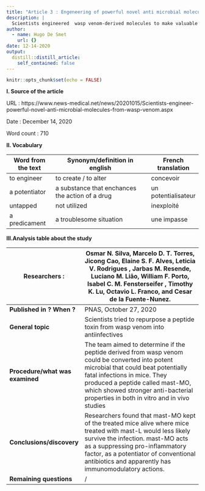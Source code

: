 ```yaml
---
title: "Article 3 : Engeneering of powerful novel anti microbial molecules from wasp venom"
description: |
  Scientists engineered  wasp venom-derived molecules to make valuable antibiotics
author:
  - name: Hugo De Smet
    url: {}
date: 12-14-2020
output:
  distill::distill_article:
    self_contained: false
---
```


```r
knitr::opts_chunk$set(echo = FALSE)
```
**I. Source of the article**

URL : https://www.news-medical.net/news/20201015/Scientists-engineer-powerful-novel-anti-microbial-molecules-from-wasp-venom.aspx

Date : December 14, 2020

Word count : 710

**II. Vocabulary**

| **Word from the text** | **Synonym/definition in english**               | **French translation** |
|------------------------|-------------------------------------------------|------------------------|
| to engineer            | to create / to alter                            | concevoir              |
| a potentiator          | a substance that enchances the action of a drug | un potentialisateur    |
| untapped               | not utilized                                    | inexploité             |
| a predicament          | a troublesome situation                         | une impasse            |

**III.Analysis table about the study**

| **Researchers** :               | Osmar N. Silva, Marcelo D. T. Torres, Jicong Cao, Elaine S. F. Alves, Leticia V. Rodrigues , Jarbas M. Resende, Luciano M. Lião, William F. Porto, Isabel C. M. Fensterseifer , Timothy K. Lu,  Octavio L. Franco, and  Cesar de la Fuente-Nunez.                                              |
|---------------------------------|------------------------------------------------------------------------------------------------------------------------------------------------------------------------------------------------------------------------------------------------------------------------------------------------|
| **Published in ? When ?**       | PNAS, October 27, 2020                                                                                                                                                                                                                                                                         |
| **General topic**               | Scientists tried to repurpose a peptide toxin from wasp venom into antiinfectives                                                                                                                                                                                                              |
| **Procedure/what was examined** | The team aimed to determine if the peptide derived from wasp venom could be converted into potent microbial that could beat potentially fatal infections in mice. They produced a peptide called mast-MO, which showed stronger anti-bacterial properties in both in vitro and in vivo studies |
| **Conclusions/discovery**       | Researchers found that mast-MO kept of the treated mice alive where mice treated with mast-L would less likely survive the infection. mast-MO acts as a suppressing pro-inflammatory factor, as a potentiator of conventional  antibiotics and apparently has immunomodulatory actions.        |
| **Remaining questions**         | /                                                                                                                                                                                                                                                                                              |
